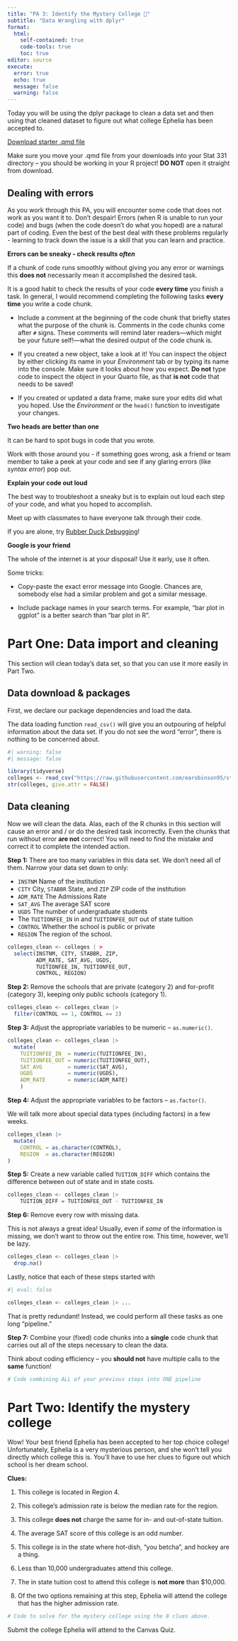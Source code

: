 ```yaml
---
title: "PA 3: Identify the Mystery College 🏫"
subtitle: "Data Wrangling with dplyr"
format: 
  html:
    self-contained: true
    code-tools: true
    toc: true
editor: source
execute: 
  error: true
  echo: true
  message: false
  warning: false
---
```


Today you will be using the dplyr package to clean a data set and then using that cleaned dataset to figure out what college Ephelia has been accepted to.

[Download starter .qmd file](PA3-find-the-mystery-college.qmd)

::: callout-caution
Make sure you move your .qmd file from your downloads into your Stat 331 directory -- you should be working in your R project! **DO NOT** open it straight from download.
:::

::: {.callout-tip collapse="true"}

## Dealing with errors

As you work through this PA, you will encounter some code that does not work as you want it to. Don't despair! Errors (when R is unable to run your code) and bugs (when the code doesn't do what you hoped) are a natural part of coding. Even the best of the best deal with these problems regularly - learning to track down the issue is a skill that you can learn and practice.

**Errors can be sneaky - check results *often***

If a chunk of code runs smoothly without giving you any error or warnings this **does not** necessarily mean it accomplished the desired task.

It is a good habit to check the results of your code **every time** you finish a task. In general, I would recommend completing the following tasks **every time** you write a code chunk.

-   Include a comment at the beginning of the code chunk that briefly states what the purpose of the chunk is. Comments in the code chunks come after `#` signs. These comments will remind later readers---which might be your future self!---what the desired output of the code chunk is.

-   If you created a new object, take a look at it! You can inspect the object by either clicking its name in your *Environment* tab or by typing its name into the console. Make sure it looks about how you expect. **Do not** type code to inspect the object in your Quarto file, as that **is not** code that needs to be saved!

-   If you created or updated a data frame, make sure your edits did what you hoped. Use the *Environment* or the `head()` function to investigate your changes.

**Two heads are better than one**

It can be hard to spot bugs in code that you wrote.

Work with those around you - if something goes wrong, ask a friend or team member to take a peek at your code and see if any glaring errors (like *syntax error*) pop out.

**Explain your code out loud**

The best way to troubleshoot a sneaky but is to explain out loud each step of your code, and what you hoped to accomplish.

Meet up with classmates to have everyone talk through their code.

If you are alone, try [Rubber Duck Debugging](https://en.wikipedia.org/wiki/Rubber_duck_debugging)!

**Google is your friend**

The whole of the internet is at your disposal! Use it early, use it often.

Some tricks:

-   Copy-paste the exact error message into Google. Chances are, somebody else had a similar problem and got a similar message.

-   Include package names in your search terms. For example, "bar plot in ggplot" is a better search than "bar plot in R".

:::


# Part One: Data import and cleaning

This section will clean today's data set, so that you can use it more easily in Part Two.

## Data download & packages

First, we declare our package dependencies and load the data.

::: callout-warning
The data loading function `read_csv()` will give you an outpouring of helpful information about the data set. If you do not see the word "error", there is nothing to be concerned about.
:::

```r
#| warning: false
#| message: false

library(tidyverse)
colleges <- read_csv("https://raw.githubusercontent.com/earobinson95/stat331-calpoly/master/practice-activities/data/colleges.csv")
str(colleges, give.attr = FALSE)
```

## Data cleaning

Now we will clean the data. Alas, each of the R chunks in this section will cause an error and / or do the desired task incorrectly. Even the chunks that run without error **are not** correct! You will need to find the mistake and correct it to complete the intended action.

**Step 1:** There are too many variables in this data set. We don't need all of them. Narrow your data set down to only:

-   `INSTNM` Name of the institution
-   `CITY` City, `STABBR` State, and `ZIP` ZIP code of the institution
-   `ADM_RATE` The Admissions Rate
-   `SAT_AVG` The average SAT score
-   `UGDS` The number of undergraduate students
-    The `TUITIONFEE_IN` in and `TUITIONFEE_OUT` out of state tuition
-   `CONTROL` Whether the school is public or private
-   `REGION` The region of the school.

```r
colleges_clean <- colleges | >  
  select(INSTNM, CITY, STABBR, ZIP,
         ADM_RATE, SAT_AVG, UGDS,
         TUITIONFEE_IN, TUITIONFEE_OUT,
         CONTROL, REGION) 
```

**Step 2:** Remove the schools that are private (category 2) and for-profit (category 3), keeping only public schools (category 1).

```r
colleges_clean <- colleges_clean |> 
  filter(CONTROL == 1, CONTROL == 2) 
```

**Step 3:** Adjust the appropriate variables to be numeric -- `as.numeric()`.

```r
colleges_clean <- colleges_clean |> 
  mutate(
    TUITIONFEE_IN  = numeric(TUITIONFEE_IN),
    TUITIONFEE_OUT = numeric(TUITIONFEE_OUT),
    SAT_AVG        = numeric(SAT_AVG),
    UGDS           = numeric(UGDS),
    ADM_RATE       = numeric(ADM_RATE)
    ) 
```

**Step 4:** Adjust the appropriate variables to be factors -- `as.factor()`.

::: callout-note
We will talk more about special data types (including factors) in a few weeks. 
:::

```r
colleges_clean |>
  mutate(
    CONTROL = as.character(CONTROL),
    REGION  = as.character(REGION)
)
```

**Step 5:** Create a new variable called `TUITION_DIFF` which contains the difference between out of state and in state costs.

```r
colleges_clean <- colleges_clean |> 
    TUITION_DIFF = TUITIONFEE_OUT - TUITIONFEE_IN
```

**Step 6:** Remove every row with missing data.

::: callout-warning
This is not always a great idea! Usually, even if *some* of the information is missing, we don't want to throw out the entire row. This time, however, we'll be lazy.
:::

```r
colleges_clean <- colleges_clean |> 
  drop.na()
```

Lastly, notice that each of these steps started with

```r
#| eval: false

colleges_clean <- colleges_clean |> ...
```

That is pretty redundant! Instead, we could perform all these tasks as one long "pipeline."

**Step 7:** Combine your (fixed) code chunks into a **single** code chunk that carries out all of the steps necessary to clean the data.

::: callout-tip
Think about coding efficiency -- you **should not** have multiple calls to the **same** function!
:::

```r
# Code combining ALL of your previous steps into ONE pipeline


```

# Part Two: Identify the mystery college

Wow! Your best friend Ephelia has been accepted to her top choice college! Unfortunately, Ephelia is a very mysterious person, and she won't tell you directly which college this is. You'll have to use her clues to figure out which school is her dream school.

**Clues:**

1.  This college is located in Region 4.

2.  This college's admission rate is below the median rate for the region.

3.  This college **does not** charge the same for in- and out-of-state tuition.

4.  The average SAT score of this college is an odd number.

5.  This college is in the state where hot-dish, "you betcha", and hockey are a thing.

6.  Less than 10,000 undergraduates attend this college.

7.  The in state tuition cost to attend this college is **not more** than $10,000.

8.  Of the two options remaining at this step, Ephelia will attend the college that has the higher admission rate.

```r
# Code to solve for the mystery college using the 8 clues above.

```

Submit the college Ephelia will attend to the Canvas Quiz.
